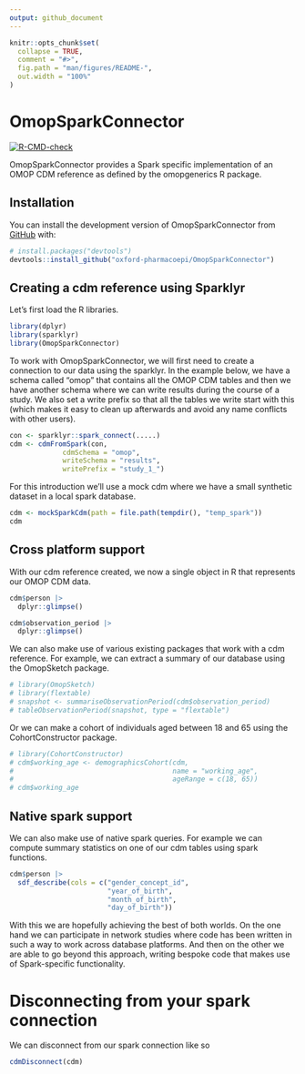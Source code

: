 ```yaml
---
output: github_document
---
```


<!-- README.md is generated from README.Rmd. Please edit that file -->

```r
knitr::opts_chunk$set(
  collapse = TRUE,
  comment = "#>",
  fig.path = "man/figures/README-",
  out.width = "100%"
)
```

# OmopSparkConnector

<!-- badges: start -->
[![R-CMD-check](https://github.com/oxford-pharmacoepi/OmopSparkConnector/actions/workflows/R-CMD-check.yaml/badge.svg)](https://github.com/oxford-pharmacoepi/OmopSparkConnector/actions/workflows/R-CMD-check.yaml)
<!-- badges: end -->

OmopSparkConnector provides a Spark specific implementation of an OMOP CDM reference as defined by the omopgenerics R package. 

## Installation

You can install the development version of OmopSparkConnector from [GitHub](https://github.com/) with:

``` r
# install.packages("devtools")
devtools::install_github("oxford-pharmacoepi/OmopSparkConnector")
```

## Creating a cdm reference using Sparklyr

Let's first load the R libraries.

```r
library(dplyr)
library(sparklyr)
library(OmopSparkConnector)
```

To work with OmopSparkConnector, we will first need to create a connection to our data using the sparklyr. In the example below, we have a schema called "omop" that contains all the OMOP CDM tables and then we have another schema where we can write results during the course of a study. We also set a write prefix so that all the tables we write start with this (which makes it easy to clean up afterwards and avoid any name conflicts with other users).

```r
con <- sparklyr::spark_connect(.....)
cdm <- cdmFromSpark(con, 
             cdmSchema = "omop", 
             writeSchema = "results", 
             writePrefix = "study_1_")
```

For this introduction we'll use a mock cdm where we have a small synthetic dataset in a local spark database.
```r
cdm <- mockSparkCdm(path = file.path(tempdir(), "temp_spark"))
cdm
```


## Cross platform support

With our cdm reference created, we now a single object in R that represents our OMOP CDM data. 
```r
cdm$person |> 
  dplyr::glimpse()

cdm$observation_period |> 
  dplyr::glimpse()
```

We can also make use of various existing packages that work with a cdm reference. For example, we can extract a summary of our database using the OmopSketch package.
```r
# library(OmopSketch)
# library(flextable)
# snapshot <- summariseObservationPeriod(cdm$observation_period)
# tableObservationPeriod(snapshot, type = "flextable")
```

Or we can make a cohort of individuals aged between 18 and 65 using the CohortConstructor package.
```r
# library(CohortConstructor)
# cdm$working_age <- demographicsCohort(cdm,
#                                       name = "working_age",
#                                       ageRange = c(18, 65))
# cdm$working_age
```

## Native spark support

We can also make use of native spark queries. For example we can compute summary statistics on one of our cdm tables using spark functions.
```r
cdm$person |> 
  sdf_describe(cols = c("gender_concept_id",
                        "year_of_birth",
                        "month_of_birth",
                        "day_of_birth"))
```

With this we are hopefully achieving the best of both worlds. On the one hand we can participate in network studies where code has been written in such a way to work across database platforms. And then on the other we are able to go beyond this approach, writing bespoke code that makes use of Spark-specific functionality.

# Disconnecting from your spark connection 

We can disconnect from our spark connection like so
```r
cdmDisconnect(cdm)
```
